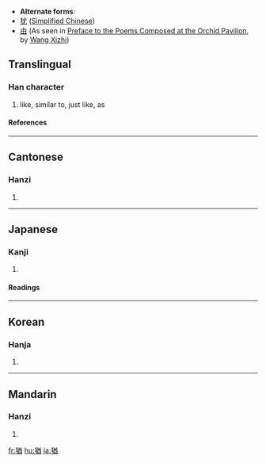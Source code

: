 * '''Alternate forms''':
* [[犹]] ([[Simplified Chinese]])
* [[由]] (As seen in [[wikisource:Preface to the Poems Composed at the Orchid Pavilion|Preface to the Poems Composed at the Orchid Pavilion]], by [[wikipedia:Wang Xizhi|Wang Xizhi]])

==Translingual==
===Han character===
{{Han char|rn=94|rad=犬|as=09|sn=12|four=4826<sub>1</sub>|canj=大竹廿金田 (KHTCW)}}
# like, similar to, just like, as
====References====
{{Han ref|kx=0715.200|dkj=20557|dj=1127.160|hdz=21359.090|uh=7336|ud=29494|bh=B553|bd=46419}}

----
==Cantonese==
===Hanzi===
{{yue-hanzi|jyut=|y=yau4}}
# {{defn|Cantonese}}

----
==Japanese==
===Kanji===
{{ja-kanji|grade=c|rs=犬09}}
# {{defn|Japanese}} 
====Readings====
{{ja-readings|on=[[ゆう]] (yū)|kun=[[なお]] (nao)|nanori=}}

----
==Korean==
===Hanja===
{{ko-hanja|hangeul=유|eumhun=|rv=yu|mr=yu|y=yu}}
# {{defn|Korean}}

----
==Mandarin==
===Hanzi===
{{cmn-hanzi|sim=犹|pin=[[yóu]] ([[you2]])|wg=yu<sup>2</sup>}}
# {{defn|Mandarin}}

[[fr:猶]]
[[hu:猶]]
[[ja:猶]]